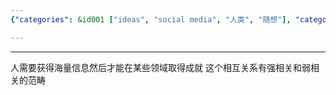 ```yaml
---
{"categories": &id001 ["ideas", "social media", "人类", "随想"], "category": "Information Management", "date": "2022-08-23 06:29:24", "description": "The text explores the concept that acquiring substantial amounts of information is crucial for accomplishment in diverse domains, and highlights the distinction between strong and weak correlations.", "tags": *id001, "title": "关于人类发展规律和需求的随想"}

---
```


------
人需要获得海量信息然后才能在某些领域取得成就 这个相互关系有强相关和弱相关的范畴

